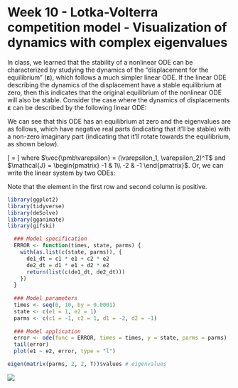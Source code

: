 
# Week 10 - Lotka-Volterra competition model - Visualization of dynamics with complex eigenvalues {-} 


In class, we learned that the stability of a nonlinear ODE can be characterized by studying the dynamics of the "displacement for the equilibrium" ($\pmb\varepsilon$), which follows a much simpler linear ODE. If the linear ODE describing the dynamics of the displacement have a stable equilibrium at zero, then this indicates that the original equilibrium of the nonlinear ODE will also be stable. Consider the case where the dynamics of displacements $\pmb\varepsilon$ can be described by the following linear ODE:

We can see that this ODE has an equilibrium at zero and the eigenvalues are as follows, which have negative real parts (indicating that it'll be stable) with a non-zero imaginary part (indicating that it'll rotate towards the equilibrium, as shown below).

\[
\dfrac{d \vec{\pmb\varepsilon}}{d t} = \mathcal{J}\vec{\pmb\varepsilon}
\]
where $\vec{\pmb\varepsilon} = (\varepsilon_1, \varepsilon_2)^T$ and $\mathcal{J} = \begin{pmatrix} -1 & 1\\ -2 & -1 \end{pmatrix}$.
Or, we can write the linear system by two ODEs:
\begin{align*}
  \dfrac{d \varepsilon_1}{d t} &= (-1)\times \varepsilon_1 + (1)\times\varepsilon_2\\
  \dfrac{d \varepsilon_2}{d t} &= (-2)\times \varepsilon_1 + (-1)\times\varepsilon_2\\
\end{align*}

Note that the element in the first row and second column is positive.

```r
library(ggplot2)
library(tidyverse)
library(deSolve)
library(gganimate)
library(gifski)

  ### Model specification
  ERROR <- function(times, state, parms) {
    with(as.list(c(state, parms)), {
      de1_dt = c1 * e1 + c2 * e2
      de2_dt = d1 * e1 + d2 * e2
      return(list(c(de1_dt, de2_dt)))
    })
  }
  
  ### Model parameters
  times <- seq(0, 10, by = 0.0001)
  state <- c(e1 = 1, e2 = 1)
  parms <- c(c1 = -1, c2 = 1, d1 = -2, d2 = -1)
  
  ### Model application
  error <- ode(func = ERROR, times = times, y = state, parms = parms)
  tail(error)
  plot(e1 ~ e2, error, type = "l")
```
```r
eigen(matrix(parms, 2, 2, T))$values # eigenvalues
```


![](W9_dynamics_error.gif)

